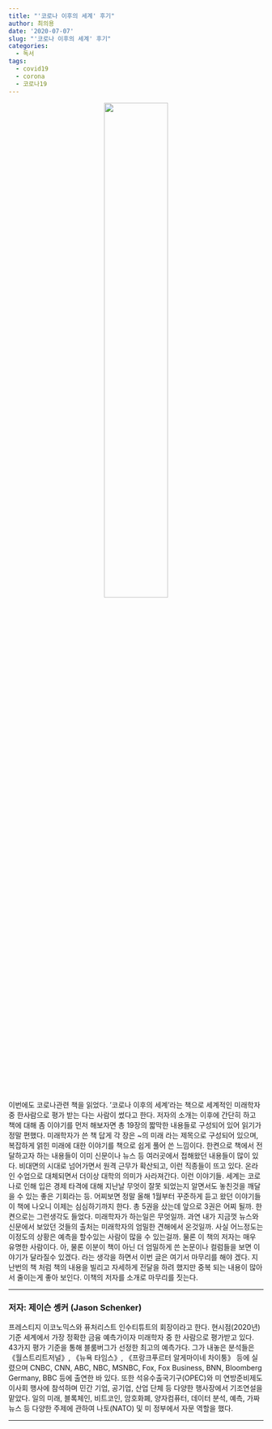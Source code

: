 ```yaml
---
title: "'코로나 이후의 세계' 후기"
author: 최의용
date: '2020-07-07'
slug: "'코로나 이후의 세계' 후기"
categories:
  - 독서
tags:
  - covid19
  - corona
  - 코로나19
---
```


<center>
![](/post/2020-07-07-the-future-after-covid_files/KakaoTalk_20200707_030500378.jpg){width=50%}
</center>

이번에도 코로나관련 책을 읽었다. '코로나 이후의 세계'라는 책으로 세계적인 미래학자 중 한사람으로 평가 받는 다는 사람이 썼다고 한다. 저자의 소개는 이후에 간단히 하고 책에 대해 좀 이야기를 먼저 해보자면 총 19장의 짧막한 내용들로 구성되어 있어 읽기가 정말 편했다. 미래학자가 쓴 책 답게 각 장은 ~의 미래 라는 제목으로 구성되어 있으며, 복잡하게 얽힌 미래에 대한 이야기를 책으로 쉽게 풀어 쓴 느낌이다. 한켠으로 책에서 전달하고자 하는 내용들이 이미 신문이나 뉴스 등 여러곳에서 접해왔던 내용들이 많이 있다. 비대면의 시대로 넘어가면서 원격 근무가 확산되고, 이런 직종들이 뜨고 있다. 온라인 수업으로 대체되면서 더이상 대학의 의미가 사라져간다. 이런 이야기들. 세계는 코로나로 인해 입은 경제 타격에 대해 지난날 무엇이 잘못 되었는지 알면서도 놓친것을 깨달을 수 있는 좋은 기회라는 등. 
 어찌보면 정말 올해 1월부터 꾸준하게 듣고 왔던 이야기들이 책에 나오니 이제는 심심하기까지 한다. 총 5권을 샀는데 앞으로 3권은 어찌 될까. 한켠으로는 그런생각도 들었다. 미래학자가 하는일은 무엇일까. 과연 내가 지금껏 뉴스와 신문에서 보았던 것들의 출처는 미래학자의 엄밀한 견해에서 온것일까. 사실 어느정도는 이정도의 상황은 예측을 할수있는 사람이 많을 수 있는걸까. 물론 이 책의 저자는 매우 유명한 사람이다. 
 아, 물론 이분이 책이 아닌 더 엄밀하게 쓴 논문이나 컬럼들을 보면 이야기가 달라질수 있겠다. 라는 생각을 하면서 이번 글은 여기서 마무리를 해야 겠다. 지난번의 책 처럼 책의 내용을 빌리고 자세하게 전달을 하려 했지만 중복 되는 내용이 많아서 줄이는게 좋아 보인다. 이책의 저자를 소개로 마무리를 짓는다. 

---
 
### 저자: 제이슨 솅커 (Jason Schenker)

프레스티지 이코노믹스와 퓨처리스트 인수티튜트의 회장이라고 한다. 현시점(2020년)기준 세계에서 가장 정확한 금융 예측가이자 미래학자 중 한 사람으로 평가받고 있다. 43가지 평가 기준을 통해 블룸버그가 선정한 최고의 예측가다. 
 그가 내놓은 분석들은 《월스트리트저널》, 《뉴욕 타임스》, 《프랑크푸르터 알게마이네 차이퉁》 등에 실렸으며 CNBC, CNN, ABC, NBC, MSNBC, Fox, Fox Business, BNN, Bloomberg Germany, BBC 등에 출연한 바 있다. 또한 석유수출국기구(OPEC)와 미 연방준비제도이사회 행사에 참석하며 민간 기업, 공기업, 산업 단체 등 다양한 행사장에서 기조연설을 맡았다. 일의 미래, 블록체인, 비트코인, 암호화폐, 양자컴퓨터, 데이터 분석, 예측, 가짜 뉴스 등 다양한 주제에 관하여 나토(NATO) 및 미 정부에서 자문 역할을 했다.
 
---





